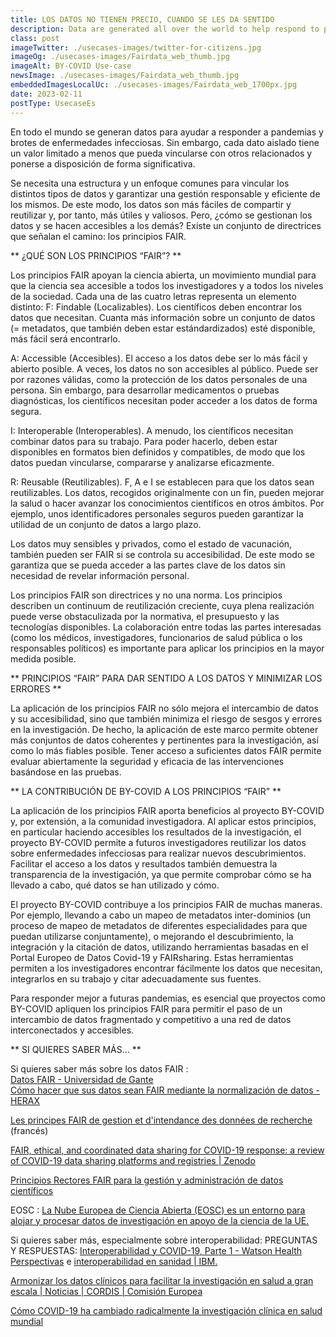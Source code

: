 ```yaml
---
title: LOS DATOS NO TIENEN PRECIO, CUANDO SE LES DA SENTIDO
description: Data are generated all over the world to help respond to pandemics and infectious disease outbreaks. However, each isolated piece of data has limited value unless it can be linked with related data and made available in a meaningful way.
class: post
imageTwitter: ./usecases-images/twitter-for-citizens.jpg
imageOg: ./usecases-images/Fairdata_web_thumb.jpg
imageAlt: BY-COVID Use-case
newsImage: ./usecases-images/Fairdata_web_thumb.jpg
embeddedImagesLocalUc: ./usecases-images/Fairdata_web_1700px.jpg
date: 2023-02-11
postType: UsecaseEs
---
```


En todo el mundo se generan datos para ayudar a responder a pandemias y brotes de enfermedades infecciosas. Sin embargo, cada dato aislado tiene un valor limitado a menos que pueda vincularse con otros relacionados y ponerse a disposición de forma significativa.

Se necesita una estructura y un enfoque comunes para vincular los distintos tipos de datos y garantizar una gestión responsable y eficiente de los mismos. De este modo, los datos son más fáciles de compartir y reutilizar y, por tanto, más útiles y valiosos. Pero, ¿cómo se gestionan los datos y se hacen accesibles a los demás? Existe un conjunto de directrices que señalan el camino: los principios FAIR. 

** ¿QUÉ SON LOS PRINCIPIOS “FAIR”? **

Los principios FAIR apoyan la ciencia abierta, un movimiento mundial para que la ciencia sea accesible a todos los investigadores y a todos los niveles de la sociedad. Cada una de las cuatro letras representa un elemento distinto: 
F: Findable (Localizables). Los científicos deben encontrar los datos que necesitan. Cuanta más información sobre un conjunto de datos (= metadatos, que también deben estar estándardizados) esté disponible, más fácil será encontrarlo. 

A: Accessible (Accesibles). El acceso a los datos debe ser lo más fácil y abierto posible. A veces, los datos no son accesibles al público. Puede ser por razones válidas, como la protección de los datos personales de una persona. Sin embargo, para desarrollar medicamentos o pruebas diagnósticas, los científicos necesitan poder acceder a los datos de forma segura.

I: Interoperable (Interoperables). A menudo, los científicos necesitan combinar datos para su trabajo. Para poder hacerlo, deben estar disponibles en formatos bien definidos y compatibles, de modo que los datos puedan vincularse, compararse y analizarse eficazmente.

R: Reusable (Reutilizables). F, A e I se establecen para que los datos sean reutilizables. Los datos, recogidos originalmente con un fin, pueden mejorar la salud o hacer avanzar los conocimientos científicos en otros ámbitos. Por ejemplo, unos identificadores personales seguros pueden garantizar la utilidad de un conjunto de datos a largo plazo.

Los datos muy sensibles y privados, como el estado de vacunación, también pueden ser FAIR si se controla su accesibilidad. De este modo se garantiza que se pueda acceder a las partes clave de los datos sin necesidad de revelar información personal.

Los principios FAIR son directrices y no una norma. Los principios describen un continuum de reutilización creciente, cuya plena realización puede verse obstaculizada por la normativa, el presupuesto y las tecnologías disponibles. La colaboración entre todas las partes interesadas (como los médicos, investigadores, funcionarios de salud pública o los responsables políticos) es importante para aplicar los principios en la mayor medida posible.


** PRINCIPIOS “FAIR” PARA DAR SENTIDO A LOS DATOS Y MINIMIZAR LOS ERRORES  **

La aplicación de los principios FAIR no sólo mejora el intercambio de datos y su accesibilidad, sino que también minimiza el riesgo de sesgos y errores en la investigación. De hecho, la aplicación de este marco permite obtener más conjuntos de datos coherentes y pertinentes para la investigación, así como lo más fiables posible. Tener acceso a suficientes datos FAIR permite evaluar abiertamente la seguridad y eficacia de las intervenciones basándose en las pruebas.

** LA CONTRIBUCIÓN DE BY-COVID A LOS PRINCIPIOS “FAIR” **

La aplicación de los principios FAIR aporta beneficios al proyecto BY-COVID y, por extensión, a la comunidad investigadora. Al aplicar estos principios, en particular haciendo accesibles los resultados de la investigación, el proyecto BY-COVID permite a futuros investigadores reutilizar los datos sobre enfermedades infecciosas para realizar nuevos descubrimientos. Facilitar el acceso a los datos y resultados también demuestra la transparencia de la investigación, ya que permite comprobar cómo se ha llevado a cabo, qué datos se han utilizado y cómo.

El proyecto BY-COVID contribuye a los principios FAIR de muchas maneras. Por ejemplo, llevando a cabo un mapeo de metadatos inter-dominios (un proceso de mapeo de metadatos de diferentes especialidades para que puedan utilizarse conjuntamente), o mejorando el descubrimiento, la integración y la citación de datos, utilizando herramientas basadas en el Portal Europeo de Datos Covid-19 y FAIRsharing. Estas herramientas permiten a los investigadores encontrar fácilmente los datos que necesitan, integrarlos en su trabajo y citar adecuadamente sus fuentes.

Para responder mejor a futuras pandemias, es esencial que proyectos como BY-COVID apliquen los principios FAIR para permitir el paso de un intercambio de datos fragmentado y competitivo a una red de datos interconectados y accesibles. 


** SI QUIERES SABER MÁS... **

Si quieres saber más sobre los datos FAIR : <br />
[Datos FAIR - Universidad de Gante](https://www.ugent.be/en/research/datamanagement/after-research/fair-data.htm#:~:text=The%20FAIR%20Data%20Principles%20were,can%20be%20reused%20by%20others) <br />
[Cómo hacer que sus datos sean FAIR mediante la normalización de datos - HERAX](https://herax.com/how-to-make-your-data-fair-through-data-standardization/)

[Les principes FAIR de gestion et d'intendance des données de recherche](https://www.youtube.com/watch?v=70EOF4xvhXE&t=633s) (francés) 

[FAIR, ethical, and coordinated data sharing for COVID-19 response: a review of COVID-19 data sharing platforms and registries | Zenodo](https://zenodo.org/record/5642635#.Y3zpFHbMJPY)

[Principios Rectores FAIR para la gestión y administración de datos científicos](https://www.nature.com/articles/sdata201618)

EOSC : [La Nube Europea de Ciencia Abierta (EOSC) es un entorno para alojar y procesar datos de investigación en apoyo de la ciencia de la UE.](https://eosc-portal.eu/about/eosc)

Si quieres saber más, especialmente sobre interoperabilidad: PREGUNTAS Y RESPUESTAS: [Interoperabilidad y COVID-19, Parte 1 - Watson Health Perspectivas](https://www.ibm.com/blogs/watson-health/interoperability-and-covid-19-part-1/) e [interoperabilidad en sanidad | IBM.](https://www.ibm.com/topics/interoperability-in-healthcare#:~:text=Interoperability%20in%20healthcare%20refers%20to,outcomes%20for%20individuals%20and%20populations) 

[Armonizar los datos clínicos para facilitar la investigación en salud a gran escala | Noticias | CORDIS | Comisión Europea](https://cordis.europa.eu/article/id/415598-harmonising-clinical-data-to-facilitate-large-scale-health-research)

[Cómo COVID-19 ha cambiado radicalmente la investigación clínica en salud mundial](https://www.thelancet.com/journals/langlo/article/PIIS2214-109X(20)30542-8/fulltext#seccestitle70)
